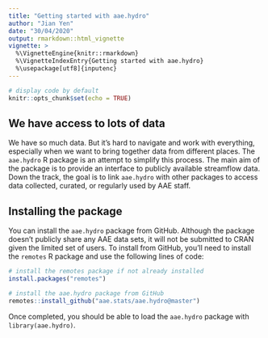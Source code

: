 ---
title: "Getting started with aae.hydro"
author: "Jian Yen"
date: "30/04/2020"
output: rmarkdown::html_vignette
vignette: >
  %\VignetteEngine{knitr::rmarkdown}
  %\VignetteIndexEntry{Getting started with aae.hydro}
  %\usepackage[utf8]{inputenc}
---

```{r setup, include = FALSE}
# display code by default
knitr::opts_chunk$set(echo = TRUE)
```

## We have access to lots of data

We have so much data. But it's hard to navigate and work with everything, especially when we want to bring together data from different places. The `aae.hydro` R package is an attempt to simplify this process. The main aim of the package is to provide an interface to publicly available streamflow data. Down the track, the goal is to link `aae.hydro` with other packages to access data collected, curated, or regularly used by AAE staff.

## Installing the package

You can install the `aae.hydro` package from GitHub. Although the package doesn't publicly share any AAE data sets, it will not be submitted to CRAN given the limited set of users. To install from GitHub, you'll need to install the `remotes` R package and use the following lines of code:

```{r install-packages, eval = FALSE}
# install the remotes package if not already installed
install.packages("remotes")

# install the aae.hydro package from GitHub
remotes::install_github("aae.stats/aae.hydro@master")
```

Once completed, you should be able to load the `aae.hydro` package with `library(aae.hydro)`.
